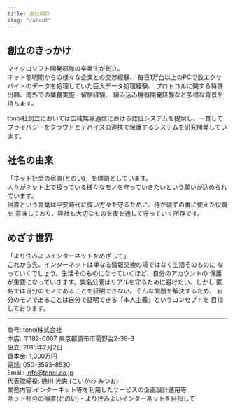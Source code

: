 ```yaml
---
title: 会社紹介
slug: "/about"
---
```

## 創立のきっかけ
マイクロソフト開発部隊の卒業生が創立。  
ネット黎明期からの様々な企業との交渉経験、
毎日1万台以上のPCで数エクサバイトのデータを処理していた巨大データ処理経験、
プロトコルに関する特許出願、海外での業務実施・留学経験、
組み込み機器開発経験など多様な背景を持ちます。

tonoi社創立においては広域無線通信における認証システムを提案し、一貫して
プライバシーをクラウドとデバイスの連携で保護するシステムを研究開発しています。

## 社名の由来
「ネット社会の宿直(とのい)」を標語としています。  
人々がネット上で扱っている様々なモノを守っていきたいという願いが込められています。  
宿直という言葉は平安時代に偉い方々を守るために、侍が寝ずの番に使えた役職を
意味しており、弊社も大切なものを夜を通して守っていく所存です。

## めざす世界
「より住みよいインターネットをめざして」  
これから先、インターネットは単なる情報交換の場ではなく生活そのものに
なっていくでしょう。生活そのものになっていくほど、自分のアカウントの
保護が重要になっていきます。実名公開はリアルを守るために避けたい、しかし
匿名では自分のモノであることを証明できない。そんな問題を解決するため、
自分のモノであることは自分で証明できる「本人主義」というコンセプトを
目指しております。

---

商号: tonoi株式会社  
本店: 〒182-0007 東京都調布市菊野台2-39-3  
設立: 2015年2月2日  
資本金: 1,000万円  
電話: 050-3593-8530  
Email: info@tonoi.co.jp  
代表取締役: 戀川 光央 (こいかわ みつお)  
業務内容:インターネット等を利用したサービスの企画設計運用等  
ネット社会の宿直(とのい) - より住みよいインターネットを目指して  




